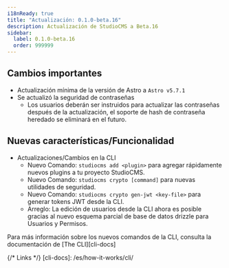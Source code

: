 ```yaml
---
i18nReady: true
title: "Actualización: 0.1.0-beta.16"
description: Actualización de StudioCMS a Beta.16
sidebar:
  label: 0.1.0-beta.16
  order: 999999
---
```



<QuickUpdate />

## Cambios importantes

- Actualización mínima de la versión de Astro a `Astro v5.7.1`
- Se actualizó la seguridad de contraseñas
   - Los usuarios deberán ser instruidos para actualizar las contraseñas después de la actualización, el soporte de hash de contraseña heredado se eliminará en el futuro.

## Nuevas características/Funcionalidad

- Actualizaciones/Cambios en la CLI
   - Nuevo Comando: `studiocms add <plugin>` para agregar rápidamente nuevos plugins a tu proyecto StudioCMS.
   - Nuevo Comando: `studiocms crypto [command]` para nuevas utilidades de seguridad.
   - Nuevo Comando: `studiocms crypto gen-jwt <key-file>` para generar tokens JWT desde la CLI.
   - Arreglo: La edición de usuarios desde la CLI ahora es posible gracias al nuevo esquema parcial de base de datos drizzle para Usuarios y Permisos.

<ReadMore>Para más información sobre los nuevos comandos de la CLI, consulta la documentación de [The CLI][cli-docs]</ReadMore>

{/* Links */}
[cli-docs]: /es/how-it-works/cli/